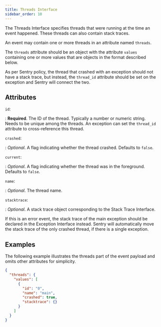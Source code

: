 ```yaml
---
title: Threads Interface
sidebar_order: 10
---
```


The Threads Interface specifies threads that were running at the time an event
happened. These threads can also contain stack traces.

An <Link to="/sdk/event-payloads/">event</Link> may contain one or more threads in an attribute named `threads`.

The `threads` attribute should be an object with the attribute `values`
containing one or more values that are objects in the format described below.

As per Sentry policy, the thread that crashed with an <Link to="/sdk/event-payloads/exception">exception</Link> should not
have a stack trace, but instead, the `thread_id` attribute should be set on the
exception and Sentry will connect the two.

## Attributes

`id`:

: **Required**. The ID of the thread. Typically a number or numeric string.
  Needs to be unique among the threads. An exception can set the `thread_id`
  attribute to cross-reference this thread.

`crashed`:

: _Optional_. A flag indicating whether the thread crashed. Defaults to `false`.

`current`:

: _Optional_. A flag indicating whether the thread was in the foreground.
  Defaults to `false`.

`name`:

: _Optional_. The thread name.

`stacktrace`:

: _Optional_. A stack trace object corresponding to the <Link to="/sdk/event-payloads/stacktrace">Stack Trace Interface</Link>.
  
  If this is an error event, the stack trace of the main exception should be
  declared in the <Link to="/sdk/event-payloads/exception">Exception Interface</Link> instead.
  Sentry will automatically move the stack trace of the only crashed thread, if
  there is a single exception.

## Examples

The following example illustrates the threads part of the <Link to="/sdk/event-payloads/">event payload</Link> and omits
other attributes for simplicity.

```json
{
  "threads": {
    "values": [
      {
        "id": "0",
        "name": "main",
        "crashed": true,
        "stacktrace": {}
      }
    ]
  }
}
```
